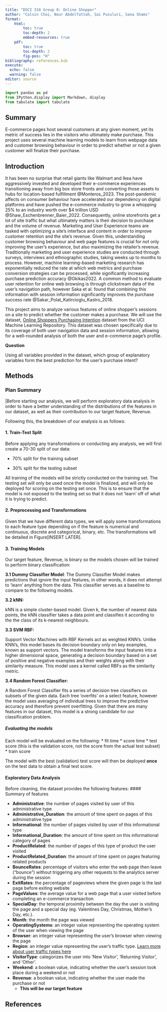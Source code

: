 ```yaml
---
title: "DSCI 310 Group 8: Online Shopper"
author: "Calvin Choi, Nour Abdelfattah, Sai Pusuluri, Sana Shams"
format: 
    html:
        toc: true
        toc-depth: 2
        embed-resources: true
    pdf:
        toc: true
        toc-depth: 2
        fig-pos: "H"
bibliography: references.bib
execute: 
  echo: false
  warning: false
editor: source 
---
```


```python
import pandas as pd
from IPython.display import Markdown, display
from tabulate import tabulate
```

## Summary 
E-commerce pages host several customers at any given moment, yet its metric of success lies in the visitors who ultimately make purchase. This project uses several machine learning models to learn from webpage data and customer browsing behaviour in order to predict whether or not a given customer will finalize their purchase.

## Introduction 
It has been no surprise that retail giants like Walmart and Ikea have aggressively invested and developed their e-commerce experiences transitioning away from big box store fronts and converting those assets to hubs for location-based fulfillment @Monteros_2023. The post-pandemic affects on consumer behaviour have accelerated our dependency on digital platforms and have pushed the e-commerce industry to grow a whopping 25% to an industry worth over $4 trillion USD @Shaw_Eschenbrenner_Baier_2022. Consequently, online storefronts get a lot of site traffic but what ultimately matters is their decision to purchase and the volume of revenue. Marketing and User Experience teams are tasked with optimizing a site’s interface and content in order to improve customer retention and the site’s revenue. Given this, understanding customer browsing behaviour and web page features is crucial for not only improving the user’s experience, but also maximizing the retailer’s revenue. Traditionally marketing and user experience studies are conducted through surveys, interviews and ethnographic studies, taking weeks up to months to process. However, machine learning-based marketing research has exponentially reduced the rate at which web metrics and purchase conversion strategies can be processed, while significantly increasing purchase prediction accuracy @Gkikas2022. A common method to evaluate user retention for online web browsing is through clickstream data of the user’s navigation path, however Saka et al. found that combining this information with session information significantly improves the purchase success rate @Sakar_Polat_Katircioglu_Kastro_2018.

This project aims to analyze various features of online shopper’s sessions on a site to predict whether the customer makes a purchase. We will use the dataset, [Online Shoppers Purchasing Intention](https://archive.ics.uci.edu/dataset/468/online+shoppers+purchasing+intention+dataset) dataset from the UCI Machine Learning Repository. This dataset was chosen specifically due to its coverage of both user navigation data and session information, allowing for a well-rounded analysis of both the user and e-commerce page's profile.

**Question**

Using all variables provided in the dataset, which group of explanatory variables form the best prediction for the user's purchase intent?

## Methods

### Plan Summary

|Before starting our analysis, we will perform exploratory data analysis in order to have a better understanding of the distributions of the features in our dataset, as well as their contribution to our target feature, Revenue. 

Following this, the breakdown of our analysis is as follows: 

#### 1. Train-Test Split

Before applying any transformations or conducting any analysis, we will first create a 70-30 split of our data:

* 70% split for the training subset

* 30% split for the testing subset

All training of the models will be strictly conducted on the training set. The testing set will only be used once the model is finalized, and will only be deployed for scoring on the testing set once. This is to ensure that the model is not exposed to the testing set so that it does not 'learn' off of what it is trying to predict.

#### 2. Preprocessing and Transformations

Given that we have different data types, we will apply some transformations to each feature type depending on if the feature is numerical and continuous, discrete and categorical, binary, etc. The transformations will be detailed in Figure[INSERT LATER]. 

#### 3. Training Models

Our target feature, Revenue, is binary so the models chosen will be trained to perform binary classification:

**3.1 Dummy Classifier Model**: 
The Dummy Classifier Model makes predictions that ignore the input features, in other words, it does not attempt to 'learn' anything from the data. This classifier serves as a baseline to compare to the following models. 

**3.2 kNN:** 

kNN is a simple cluster-based model. Given k, the number of nearest data points, the kNN classifier takes a data point and classifies it according to the the class of its k-nearest neighbours.


**3.3 SVM RBF:** 

Support Vector Machines with RBF Kernels act as weighted KNN's. Unlike KNN's, this model bases its decision boundary only on key examples, known as support vectors. The model transforms the input features into a higher dimensional space, generating a decision boundary based on a set of positive and negative examples and their weights along with their similarity measure. This model uses a kernel called RBFs as the similarity metric. 

**3.4 Random Forest Classifier:**

A Random Forest Classifier fits a series of decision tree classifiers on subsets of the given data. Each tree 'overfits' on a select feature, however the model uses averaging of individual trees to improve the predictive accuracy and therefore prevent overfitting. Given that there are many features in our dataset, this model is a strong candidate for our classification problem.


##### Evaluating the models
Each model will be evaluated on the following:
* fit time
* score time
* test score (this is the validation score, not the score from the actual test subset)
* train score

The model with the best (validation) test score will then be deployed **once** on the test data to obtain a final test score.


#### Exploratory Data Analysis

Before cleaning, the dataset provides the following features:
#### Summary of features

* **Administrative**: the number of pages visited by user of this administrative type
* **Administrative_Duration**: the amount of time spent on pages of this administrative type
* **Informational**: the number of pages visited by user of this informational type
* **Informational_Duration**: the amount of time spent on this informational category of pages
* **ProductRelated**: the number of pages of this type of product the user visited
* **ProductRelated_Duration**: the amount of time spent on pages featuring related products
* **BounceRates**: percentage of visitors who enter the web page then leave ("bounce") without triggering any other requests to the analytics server during the session
* **ExitRates**: the percentage of pageviews where the given page is the last page before exiting website
* **PageValues**: the average value for a web page that a user visited before completing an e-commerce transaction
* **SpecialDay**: the temporal proximity between the day the user is visiting the page and a special day (eg. Valentines Day, Christmas, Mother's Day, etc.). 
* **Month**: the month the page was viewed
* **OperatingSystems**: an integer value representing the operating system of the user when viewing the page
* **Browser**: an integer value representing the user's browser when viewing the page
* **Region**: an integer value representing the user's traffic type. [Learn more about user traffic types here](https://www.practicalecommerce.com/Understanding-Traffic-Sources-in-Google-Analytics)
* **VisitorType**: categorizes the user into 'New Visitor', 'Returning Visitor', and 'Other'.
* **Weekend**: a boolean value, indicating whether the user's session took place during a weekend or not
* **Revenue**: a boolean value, indicating whether the user made the purchase or not
    * **This will be our target feature**



## References

